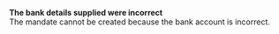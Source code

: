   
<Card title="001802" href="/development-ressources/errors/codes/001802">  

 **The bank details supplied were incorrect**  
 The mandate cannot be created because the bank account is incorrect.  

</Card>